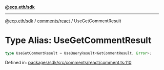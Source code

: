 [**@ecp.eth/sdk**](../../../index.mdx)

***

[@ecp.eth/sdk](/sdk-reference/index.mdx) / [comments/react](/sdk-reference/comments/react/index.mdx) / UseGetCommentResult

# Type Alias: UseGetCommentResult

```ts
type UseGetCommentResult = UseQueryResult<GetCommentResult, Error>;
```

Defined in: [packages/sdk/src/comments/react/comment.ts:110](https://github.com/ecp-eth/comments-monorepo/blob/main/packages/sdk/src/comments/react/comment.ts#L110)
